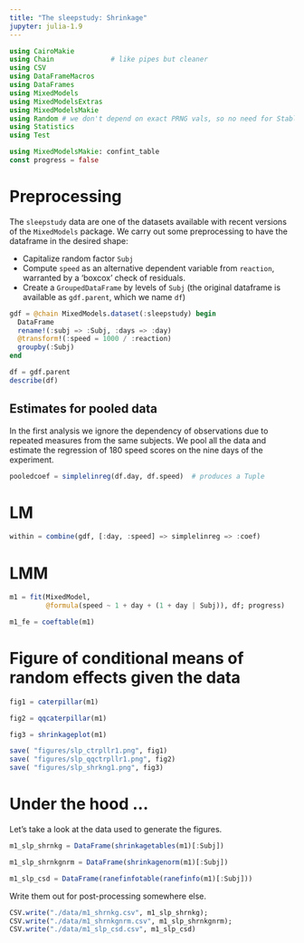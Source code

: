 ```yaml
---
title: "The sleepstudy: Shrinkage"
jupyter: julia-1.9
---
```


```julia
using CairoMakie
using Chain              # like pipes but cleaner
using CSV
using DataFrameMacros
using DataFrames
using MixedModels
using MixedModelsExtras
using MixedModelsMakie
using Random # we don't depend on exact PRNG vals, so no need for StableRNGs
using Statistics
using Test

using MixedModelsMakie: confint_table
const progress = false
```


# Preprocessing

The `sleepstudy` data are one of the datasets available with recent versions of the `MixedModels` package. We carry out some preprocessing to have the dataframe in the desired shape:

  - Capitalize random factor `Subj`
  - Compute `speed` as an alternative dependent variable from `reaction`, warranted by a 'boxcox' check of residuals.
  - Create a `GroupedDataFrame` by levels of `Subj` (the original dataframe is available as `gdf.parent`, which we name `df`)

```julia
gdf = @chain MixedModels.dataset(:sleepstudy) begin
  DataFrame
  rename!(:subj => :Subj, :days => :day)
  @transform!(:speed = 1000 / :reaction)
  groupby(:Subj)
end
```


```julia
df = gdf.parent
describe(df)
```

## Estimates for pooled data

In the first analysis we ignore the dependency of observations due to repeated measures from the same subjects. We pool all the data and estimate the regression of 180 speed scores on the nine days of the experiment.

```julia
pooledcoef = simplelinreg(df.day, df.speed)  # produces a Tuple
```

# LM

```julia
within = combine(gdf, [:day, :speed] => simplelinreg => :coef)
```

# LMM

```julia
m1 = fit(MixedModel,
         @formula(speed ~ 1 + day + (1 + day | Subj)), df; progress)

m1_fe = coeftable(m1)
```

# Figure of conditional means of random effects given the data 

```julia
fig1 = caterpillar(m1)
```

```julia
fig2 = qqcaterpillar(m1)
```

```julia
fig3 = shrinkageplot(m1)
```

```julia
save( "figures/slp_ctrpllr1.png", fig1)
save( "figures/slp_qqctrpllr1.png", fig2)
save( "figures/slp_shrkng1.png", fig3)
```

# Under the hood ... 

Let's take a look at the data used to generate the figures.

```julia
m1_slp_shrnkg = DataFrame(shrinkagetables(m1)[:Subj])
```

```julia
m1_slp_shrnkgnrm = DataFrame(shrinkagenorm(m1)[:Subj])
```

```julia
m1_slp_csd = DataFrame(ranefinfotable(ranefinfo(m1)[:Subj]))
```

Write them out for post-processing somewhere else. 

```julia
CSV.write("./data/m1_shrnkg.csv", m1_slp_shrnkg);
CSV.write("./data/m1_shrnkgnrm.csv", m1_slp_shrnkgnrm);
CSV.write("./data/m1_slp_csd.csv", m1_slp_csd)
```